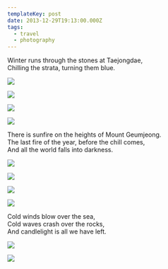 ```yaml
---
templateKey: post
date: 2013-12-29T19:13:00.000Z
tags:
  - travel
  - photography
---
```

Winter runs through the stones at Taejongdae,<br/>
Chilling the strata, turning them blue.

![](../../static/assets/20131226-IMG_2009.jpg)

![](../../static/assets/20131226-IMG_2001.jpg)

![](../../static/assets/20131226-IMG_2033.jpg)

![](../../static/assets/20131226-IMG_1977.jpg)

There is sunfire on the heights of Mount Geumjeong.<br/>
The last fire of the year, before the chill comes,<br/>
And all the world falls into darkness.

![](../../static/assets/20131228-IMG_2132.jpg)

![](../../static/assets/20131228-IMG_2137.jpg)

![](../../static/assets/20131228-IMG_2149.jpg)

![](../../static/assets/20131228-IMG_2186.jpg)

Cold winds blow over the sea,<br/>
Cold waves crash over the rocks,<br/>
And candlelight is all we have left.

![](../../static/assets/20131229-IMG_2281.jpg)

![](../../static/assets/20131229-IMG_2271.jpg)